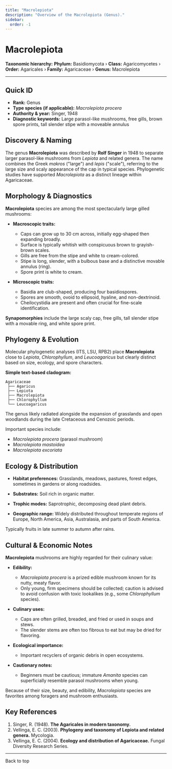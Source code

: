 ```yaml
---
title: "Macrolepiota"
description: "Overview of the Macrolepiota (Genus)."
sidebar:
  order: -1
---
```



# Macrolepiota <Badge variant="note" text="Genus" />

**Taxonomic hierarchy:** **Phylum:** Basidiomycota › **Class:** Agaricomycetes › **Order:** Agaricales › **Family:** Agaricaceae › **Genus:** Macrolepiota

---

## Quick ID
* **Rank:** Genus  
* **Type species (if applicable):** _Macrolepiota procera_  
* **Authority & year:** Singer, 1948  
* **Diagnostic keywords:** Large parasol-like mushrooms, free gills, brown spore prints, tall slender stipe with a moveable annulus  

## Discovery & Naming
The genus **Macrolepiota** was described by **Rolf Singer** in 1948 to separate larger parasol-like mushrooms from _Lepiota_ and related genera. The name combines the Greek _makros_ ("large") and _lepis_ ("scale"), referring to the large size and scaly appearance of the cap in typical species. Phylogenetic studies have supported _Macrolepiota_ as a distinct lineage within Agaricaceae.

## Morphology & Diagnostics
**Macrolepiota** species are among the most spectacularly large gilled mushrooms:

- **Macroscopic traits:**
  - Caps can grow up to 30 cm across, initially egg-shaped then expanding broadly.
  - Surface is typically whitish with conspicuous brown to grayish-brown scales.
  - Gills are free from the stipe and white to cream-colored.
  - Stipe is long, slender, with a bulbous base and a distinctive movable annulus (ring).
  - Spore print is white to cream.

- **Microscopic traits:**
  - Basidia are club-shaped, producing four basidiospores.
  - Spores are smooth, ovoid to ellipsoid, hyaline, and non-dextrinoid.
  - Cheilocystidia are present and often crucial for fine-scale identification.

**Synapomorphies** include the large scaly cap, free gills, tall slender stipe with a movable ring, and white spore print.

## Phylogeny & Evolution
Molecular phylogenetic analyses (ITS, LSU, RPB2) place **Macrolepiota** close to _Lepiota_, _Chlorophyllum_, and _Leucoagaricus_ but clearly distinct based on size, ecology, and spore characters.

**Simple text-based cladogram:**
```
Agaricaceae
 ├── Agaricus
 ├── Lepiota
 ├── Macrolepiota
 ├── Chlorophyllum
 └── Leucoagaricus
```
The genus likely radiated alongside the expansion of grasslands and open woodlands during the late Cretaceous and Cenozoic periods.

Important species include:

- _Macrolepiota procera_ (parasol mushroom)
- _Macrolepiota mastoidea_
- _Macrolepiota excoriata_

## Ecology & Distribution
- **Habitat preferences:** Grasslands, meadows, pastures, forest edges, sometimes in gardens or along roadsides.
- **Substrates:** Soil rich in organic matter.
- **Trophic modes:** Saprotrophic, decomposing dead plant debris.

- **Geographic range:** Widely distributed throughout temperate regions of Europe, North America, Asia, Australasia, and parts of South America.

Typically fruits in late summer to autumn after rains.

## Cultural & Economic Notes
**Macrolepiota** mushrooms are highly regarded for their culinary value:

- **Edibility:**
  - _Macrolepiota procera_ is a prized edible mushroom known for its nutty, meaty flavor.
  - Only young, firm specimens should be collected; caution is advised to avoid confusion with toxic lookalikes (e.g., some _Chlorophyllum_ species).

- **Culinary uses:**
  - Caps are often grilled, breaded, and fried or used in soups and stews.
  - The slender stems are often too fibrous to eat but may be dried for flavoring.

- **Ecological importance:**
  - Important recyclers of organic debris in open ecosystems.

- **Cautionary notes:**
  - Beginners must be cautious; immature _Amanita_ species can superficially resemble parasol mushrooms when young.

Because of their size, beauty, and edibility, _Macrolepiota_ species are favorites among foragers and mushroom enthusiasts.

## Key References
1. Singer, R. (1948). **The Agaricales in modern taxonomy.**  
2. Vellinga, E. C. (2003). **Phylogeny and taxonomy of Lepiota and related genera.** Mycologia.  
3. Vellinga, E. C. (2004). **Ecology and distribution of Agaricaceae.** Fungal Diversity Research Series.  

---

<LinkButton href="#top" variant="minimal" icon="arrow-up">
  Back to top
</LinkButton>
